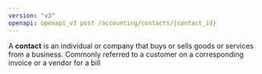 ```yaml
---
version: "v3"
openapi: openapi_v3 post /accounting/contacts/{contact_id}
---
```


A **contact** is an individual or company that buys or sells goods or services from a business. Commonly referred to a customer on a corresponding invoice or a vendor for a bill
